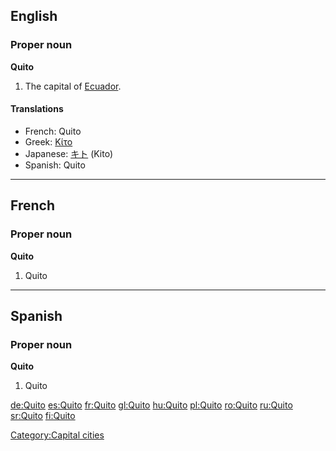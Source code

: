 {{wikipedia}}
==English==

===Proper noun===
'''Quito'''
#The capital of [[Ecuador]].

====Translations====
{{top}}
*French: Quito
*Greek: [[Κίτο]] {{n}}
*Japanese: [[キト]] (Kito)
*Spanish: Quito
{{bottom}}

----

==French==

===Proper noun===
'''Quito'''
#Quito

----
==Spanish==

===Proper noun===
'''Quito'''
#Quito

[[Category:Capital cities]]

[[de:Quito]]
[[es:Quito]]
[[fr:Quito]]
[[gl:Quito]]
[[hu:Quito]]
[[pl:Quito]]
[[ro:Quito]]
[[ru:Quito]]
[[sr:Quito]]
[[fi:Quito]]